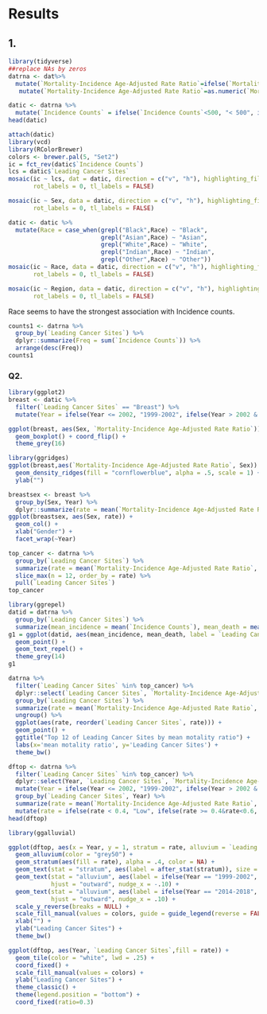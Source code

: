 # Results

## 1.
```r
library(tidyverse)
##replace NAs by zeros
datrna <- dat%>%
  mutate(`Mortality-Incidence Age-Adjusted Rate Ratio`=ifelse(`Mortality-Incidence Age-Adjusted Rate Ratio`=="Not Applicable",0,`Mortality-Incidence Age-Adjusted Rate Ratio`))  %>%
   mutate(`Mortality-Incidence Age-Adjusted Rate Ratio`=as.numeric(`Mortality-Incidence Age-Adjusted Rate Ratio`))
```





```r
datic <- datrna %>%
  mutate(`Incidence Counts` = ifelse(`Incidence Counts`<500, "< 500", ifelse(`Incidence Counts` >= 500&`Incidence Counts`<1000, "500-1000", ifelse(`Incidence Counts` >= 1000&`Incidence Counts`<1500, "1000-1500", ifelse(`Incidence Counts` >= 1500&`Incidence Counts`<2000, "1500-2000", "> 2000")))))
head(datic)
```

```r
attach(datic)
library(vcd)
library(RColorBrewer)
colors <- brewer.pal(5, "Set2")
ic = fct_rev(datic$`Incidence Counts`)
lcs = datic$`Leading Cancer Sites`
mosaic(ic ~ lcs, dat = datic, direction = c("v", "h"), highlighting_fill = colors,
       rot_labels = 0, tl_labels = FALSE)
```

```r
mosaic(ic ~ Sex, data = datic, direction = c("v", "h"), highlighting_fill = colors,
       rot_labels = 0, tl_labels = FALSE)
```

```r
datic <- datic %>%
  mutate(Race = case_when(grepl("Black",Race) ~ "Black",
                          grepl("Asian",Race) ~ "Asian",
                          grepl("White",Race) ~ "White",
                          grepl("Indian",Race) ~ "Indian",
                          grepl("Other",Race) ~ "Other"))
mosaic(ic ~ Race, data = datic, direction = c("v", "h"), highlighting_fill = colors,
       rot_labels = 0, tl_labels = FALSE)
```
```r
mosaic(ic ~ Region, data = datic, direction = c("v", "h"), highlighting_fill = colors,
       rot_labels = 0, tl_labels = FALSE)
```
Race seems to have the strongest association with Incidence counts.

```r
counts1 <- datrna %>%
  group_by(`Leading Cancer Sites`) %>%
  dplyr::summarize(Freq = sum(`Incidence Counts`)) %>%
  arrange(desc(Freq))
counts1
```
### Q2.
```r
library(ggplot2)
breast <- datic %>%
  filter(`Leading Cancer Sites` == "Breast") %>%
  mutate(Year = ifelse(Year <= 2002, "1999-2002", ifelse(Year > 2002 & Year<=2006, "2002-2006", ifelse(Year > 2006 & Year<=2010, "2006-2010", ifelse(Year > 2010 & Year<=2014, "2010-2014", "2014-2018")))))

ggplot(breast, aes(Sex, `Mortality-Incidence Age-Adjusted Rate Ratio`)) +
  geom_boxplot() + coord_flip() +
  theme_grey(16)
```

```r
library(ggridges)
ggplot(breast,aes(`Mortality-Incidence Age-Adjusted Rate Ratio`, Sex)) +
  geom_density_ridges(fill = "cornflowerblue", alpha = .5, scale = 1) +
  ylab("")
```


```r
breastsex <- breast %>%
  group_by(Sex, Year) %>%
  dplyr::summarize(rate = mean(`Mortality-Incidence Age-Adjusted Rate Ratio`, na.rm = TRUE))
ggplot(breastsex, aes(Sex, rate)) +
  geom_col() +
  xlab("Gender") +
  facet_wrap(~Year)
```



```r
top_cancer <- datrna %>% 
  group_by(`Leading Cancer Sites`) %>% 
  summarize(rate = mean(`Mortality-Incidence Age-Adjusted Rate Ratio`, na.rm = TRUE)) %>% 
  slice_max(n = 12, order_by = rate) %>%
  pull(`Leading Cancer Sites`)
top_cancer
```


```r
library(ggrepel)
datid = datrna %>%
  group_by(`Leading Cancer Sites`) %>%
  summarize(mean_incidence = mean(`Incidence Counts`), mean_death = mean(`Death Counts`))
g1 = ggplot(datid, aes(mean_incidence, mean_death, label = `Leading Cancer Sites`)) +
  geom_point() +
  geom_text_repel() +
  theme_grey(14)
g1
```


```r
datrna %>%
  filter(`Leading Cancer Sites` %in% top_cancer) %>%
  dplyr::select(`Leading Cancer Sites`, `Mortality-Incidence Age-Adjusted Rate Ratio`) %>%
  group_by(`Leading Cancer Sites`) %>% 
  summarize(rate = mean(`Mortality-Incidence Age-Adjusted Rate Ratio`, na.rm = TRUE)) %>%
  ungroup() %>%
  ggplot(aes(rate, reorder(`Leading Cancer Sites`, rate))) +
  geom_point() +
  ggtitle("Top 12 of Leading Cancer Sites by mean motality ratio") +
  labs(x='mean motality ratio', y='Leading Cancer Sites') +
  theme_bw()
```
```r
dftop <- datrna %>%
  filter(`Leading Cancer Sites` %in% top_cancer) %>%
  dplyr::select(Year, `Leading Cancer Sites`, `Mortality-Incidence Age-Adjusted Rate Ratio`) %>%
  mutate(Year = ifelse(Year <= 2002, "1999-2002", ifelse(Year > 2002 & Year<=2006, "2002-2006", ifelse(Year > 2006 & Year<=2010, "2006-2010", ifelse(Year > 2010 & Year<=2014, "2010-2014", "2014-2018"))))) %>%
  group_by(`Leading Cancer Sites`, Year) %>% 
  summarize(rate = mean(`Mortality-Incidence Age-Adjusted Rate Ratio`, na.rm = TRUE)) %>% 
  mutate(rate = ifelse(rate < 0.4, "Low", ifelse(rate >= 0.4&rate<0.6, "Medium", "High")))
head(dftop)
```

```r
library(ggalluvial)

ggplot(dftop, aes(x = Year, y = 1, stratum = rate, alluvium = `Leading Cancer Sites` , label = rate)) +
  geom_alluvium(color = "grey50") +
  geom_stratum(aes(fill = rate), alpha = .4, color = NA) +
  geom_text(stat = "stratum", aes(label = after_stat(stratum)), size = 3) +
  geom_text(stat = "alluvium", aes(label = ifelse(Year == "1999-2002", `Leading Cancer Sites`, NA)), size = 2.5,
            hjust = "outward", nudge_x = -.10) +
  geom_text(stat = "alluvium", aes(label = ifelse(Year == "2014-2018", `Leading Cancer Sites`, NA)), size = 2.5,
            hjust = "outward", nudge_x = .10) +
  scale_y_reverse(breaks = NULL) +
  scale_fill_manual(values = colors, guide = guide_legend(reverse = FALSE)) +
  xlab("") +
  ylab("Leading Cancer Sites") +
  theme_bw()
```

```r
ggplot(dftop, aes(Year, `Leading Cancer Sites`,fill = rate)) +
  geom_tile(color = "white", lwd = .25) +
  coord_fixed() +
  scale_fill_manual(values = colors) +
  ylab("Leading Cancer Sites") +
  theme_classic() +
  theme(legend.position = "bottom") + 
  coord_fixed(ratio=0.3)
```

